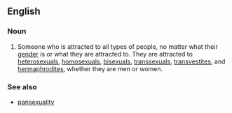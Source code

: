 ==English==

===Noun===
{{en-noun}}
# Someone who is attracted to all types of people, no matter what their [[gender]]  is or what they are attracted to. They are attracted to [[heterosexuals]], [[homosexuals]], [[bisexuals]], [[transsexuals]], [[transvestites]], and [[hermaphrodites]], whether they are men or women.

===See also===
*[[pansexuality]]